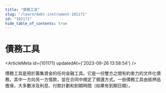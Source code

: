 ```yaml
---
title: "債務工具"
slug: "/learn/debt-instrument-101171"
id: "101171"
hide_table_of_contents: true
---
```



# 債務工具

<ArticleMeta id={101171} updatedAt={'2023-09-26 13:58:54'} />
<div className='border-solid border-b border-t-0 my-4 border-[var(--ifm-color-gray-300)]' />

債務工具是用於籌集資金的任何金融工具。它是一份雙方之間有約束力的文件化債務，其中一方向另一方借款，並在合同中規定了償還方式。一些債務工具由抵押品擔保，大多數涉及利息、付款計劃和到期時間（如果有到期日期）。
